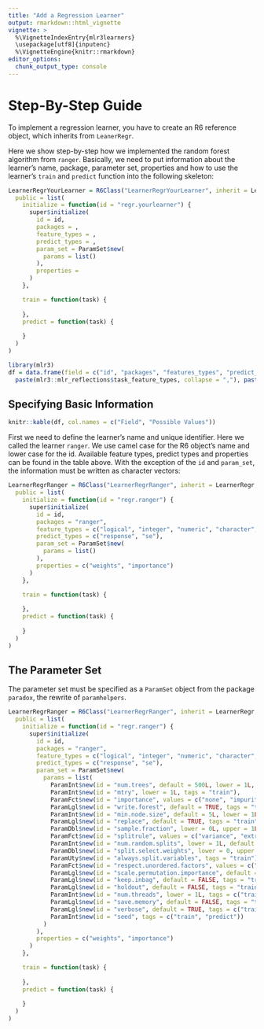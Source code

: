 ```yaml
---
title: "Add a Regression Learner"
output: rmarkdown::html_vignette
vignette: >
  %\VignetteIndexEntry{mlr3learners}
  \usepackage[utf8]{inputenc}
  %\VignetteEngine{knitr::rmarkdown}
editor_options: 
  chunk_output_type: console
---
```

# Step-By-Step Guide
To implement a regression learner, you have to create an R6 reference object, which inherits from `LeanerRegr`.

Here we show step-by-step how we implemented the random forest algorithm from `ranger`.
Basically, we need to put information about the learner's name, package, parameter set, properties and how to use the learner's `train` and `predict` function into the following skeleton:


```r
LearnerRegrYourLearner = R6Class("LearnerRegrYourLearner", inherit = LearnerRegr,
  public = list(
    initialize = function(id = "regr.yourlearner") {
      super$initialize(
        id = id,
        packages = ,
        feature_types = ,
        predict_types = ,
        param_set = ParamSet$new(
          params = list()
        ),
        properties = 
      )
    },

    train = function(task) {
    
    },
    predict = function(task) {
  
    }
  )
)
```

```r
library(mlr3)
df = data.frame(field = c("id", "packages", "features_types", "predict_types", "param_set", "properties"), "possible_values" = c("id", "package name as character variable",
  paste(mlr3::mlr_reflections$task_feature_types, collapse = ","), paste(mlr3::mlr_reflections$predict_types$regr, collapse = ","), "ParamSet from the package paradox", paste(mlr3::mlr_reflections$learner_properties$regr, collapse = ",")))
```

## Specifying Basic Information
```r
knitr::kable(df, col.names = c("Field", "Possible Values"))
```

First we need to define the learner's name and unique identifier. Here we called the learner `ranger`. We use camel case for the R6 object's name and lower case for the id. Available feature types, predict types and properties can be found in the table above. With the exception of the `id` and `param_set`, the information must be written as character vectors:

```r
LearnerRegrRanger = R6Class("LearnerRegrRanger", inherit = LearnerRegr,
  public = list(
    initialize = function(id = "regr.ranger") {
      super$initialize(
        id = id,
        packages = "ranger",
        feature_types = c("logical", "integer", "numeric", "character", "factor", "ordered"),
        predict_types = c("response", "se"),
        param_set = ParamSet$new(
          params = list()
        ),
        properties = c("weights", "importance")
      )
    },

    train = function(task) {
    
    },
    predict = function(task) {
  
    }
  )
)
```

## The Parameter Set
The parameter set must be specified as a `ParamSet` object from the package `paradox`, the rewrite of `paramhelpers`. 
<!-- FIXME add some text -->

```r
LearnerRegrRanger = R6Class("LearnerRegrRanger", inherit = LearnerRegr,
  public = list(
    initialize = function(id = "regr.ranger") {
      super$initialize(
        id = id,
        packages = "ranger",
        feature_types = c("logical", "integer", "numeric", "character", "factor", "ordered"),
        predict_types = c("response", "se"),
        param_set = ParamSet$new(
          params = list(
            ParamInt$new(id = "num.trees", default = 500L, lower = 1L, tags = c("train", "predict")),
            ParamInt$new(id = "mtry", lower = 1L, tags = "train"),
            ParamFct$new(id = "importance", values = c("none", "impurity", "impurity_corrected", "permutation"), tags = "train"),
            ParamLgl$new(id = "write.forest", default = TRUE, tags = "train"),
            ParamInt$new(id = "min.node.size", default = 5L, lower = 1L, tags = "train"), # for probability == TRUE, def = 10
            ParamLgl$new(id = "replace", default = TRUE, tags = "train"),
            ParamDbl$new(id = "sample.fraction", lower = 0L, upper = 1L, tags = "train"), # for replace == FALSE, def = 0.632
            ParamFct$new(id = "splitrule", values = c("variance", "extratrees", "maxstat"), default = "variance", tags = "train"),
            ParamInt$new(id = "num.random.splits", lower = 1L, default = 1L, tags = "train"), # requires = quote(splitrule == "extratrees")
            ParamDbl$new(id = "split.select.weights", lower = 0, upper = 1, tags = "train"),
            ParamUty$new(id = "always.split.variables", tags = "train"),
            ParamFct$new(id = "respect.unordered.factors", values = c("ignore", "order", "partition"), default = "ignore", tags = "train"), # for splitrule == "extratrees", def = partition
            ParamLgl$new(id = "scale.permutation.importance", default = FALSE, tags = "train"), #requires = quote(importance == "permutation")
            ParamLgl$new(id = "keep.inbag", default = FALSE, tags = "train"),
            ParamLgl$new(id = "holdout", default = FALSE, tags = "train"), 
            ParamInt$new(id = "num.threads", lower = 1L, tags = c("train", "predict")),
            ParamLgl$new(id = "save.memory", default = FALSE, tags = "train"),
            ParamLgl$new(id = "verbose", default = TRUE, tags = c("train", "predict")),
            ParamInt$new(id = "seed", tags = c("train", "predict"))
          )
        ),
        properties = c("weights", "importance")
      )
    },

    train = function(task) {
    
    },
    predict = function(task) {
  
    }
  )
)
```
